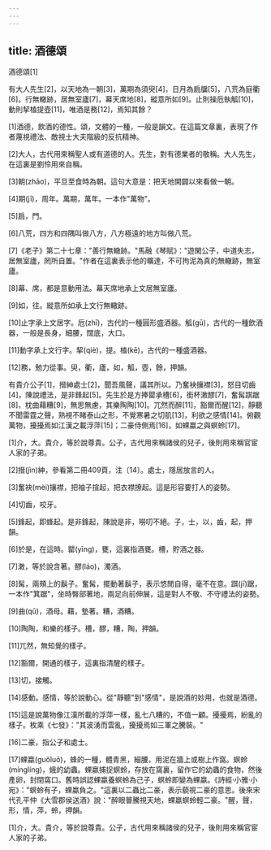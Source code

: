 ```yaml
---
---
---
```

title: 酒德頌
---




酒德頌[1]

有大人先生[2]，以天地為一朝[3]，萬期為須臾[4]，日月為扃牖[5]，八荒為庭衢[6]。行無轍跡，居無室廬[7]，幕天席地[8]，縱意所如[9]。止則操卮執觚[10]，動則挈榼提壺[11]，唯酒是務[12]，焉知其餘？

[1]酒德，飲酒的德性。頌，文體的一種，一般是韻文。在這篇文章裏，表現了作者蔑視禮法、敵視士大夫階級的反抗精神。

[2]大人，古代用來稱聖人或有道德的人。先生，對有德業者的敬稱。大人先生，在這裏是劉伶用來自稱。

[3]朝(zhāo)，平旦至食時為朝。這句大意是：把天地開闢以來看做一朝。

[4]期(jī)，周年。萬期，萬年。一本作"萬物"。

[5]扃，門。

[6]八荒，四方和四隅叫做八方，八方極遠的地方叫做八荒。

[7]《老子》第二十七章："善行無轍跡。"馬融《琴賦》："遊閑公子，中道失志，居無室廬，罔所自置。"作者在這裏表示他的曠達，不可拘泥為真的無轍跡，無室廬。

[8]幕、席，都是意動用法。幕天席地承上文居無室廬。

[9]如，往。縱意所如承上文行無轍跡。

[10]止字承上文居字。卮(zhī)，古代的一種圓形盛酒器。觚(gū)，古代的一種飲酒器，一般是長身，細腰，闊底，大口。

[11]動字承上文行字。挈(qiè)，提。榼(kē)，古代的一種盛酒器。

[12]務，勉力從事。臾，衢，廬，如，觚，壺，餘，押韻。

有貴介公子[1]，搢紳處士[2]，聞吾風聲，議其所以。乃奮袂攘襟[3]，怒目切齒[4]，陳說禮法，是非鋒起[5]。先生於是方捧罌承槽[6]，銜杯潄醪[7]，奮髯踑踞[8]，枕曲藉糟[9]，無思無慮，其樂陶陶[10]。兀然而醉[11]，豁爾而醒[12]，靜聽不聞雷霆之聲，熟視不睹泰山之形，不覺寒暑之切肌[13]，利欲之感情[14]。俯觀萬物，擾擾焉如江漢之載浮萍[15]；二豪侍側焉[16]，如蜾蠃之與螟蛉[17]。

[1]介，大。貴介，等於說尊貴。公子，古代用來稱諸侯的兒子，後則用來稱官宦人家的子弟。

[2]搢(jìn)紳，參看第二冊409頁，注〔14〕。處士，隱居放言的人。

[3]奮袂(mèi)攘襟，把袖子揎起，把衣襟撩起。這是形容要打人的姿勢。

[4]切齒，咬牙。

[5]鋒起，即蜂起。是非鋒起，陳說是非，嘮叨不絕。子，士，以，齒，起，押韻。

[6]於是，在這時。罌(yīng)，甕，這裏指酒甕。槽，貯酒之器。

[7]潄，等於說含著。醪(láo)，濁酒。

[8]髯，兩頰上的鬍子。奮髯，擺動著鬍子，表示悠閒自得，毫不在意。踑(jī)踞，一本作"箕踞"，坐時臀部著地，兩足向前伸展，這是對人不敬、不守禮法的姿勢。

[9]曲(qū)，酒母。藉，墊著。糟，酒糟。

[10]陶陶，和樂的樣子。槽，醪，糟，陶，押韻。

[11]兀然，無知覺的樣子。

[12]豁爾，開通的樣子，這裏指清醒的樣子。

[13]切，接觸。

[14]感動。感情，等於說動心。從"靜聽"到"感情"，是說酒的妙用，也就是酒德。

[15]這是說萬物像江漢所載的浮萍一樣，亂七八糟的，不值一顧。擾擾焉，紛亂的樣子。枚乘《七發》："其波湧而雲亂，擾擾焉如三軍之騰裝。"

[16]二豪，指公子和處士。

[17]蜾蠃(guǒluǒ)，蜂的一種，體青黑，細腰，用泥在牆上或樹上作窩。螟蛉(mínglíng)，蛾的幼蟲。蜾蠃捕捉螟蛉，存放在窩裏，留作它的幼蟲的食物，然後產卵，封閉窩口。舊時誤認蜾蠃養螟蛉為己子，螟蛉即變為蜾蠃。《詩經·小雅·小宛》："螟蛉有子，蜾蠃負之。"這裏以二蟲比二豪，表示藐視二豪的意思。後來宋代孔平仲《大雪郡侯送酒》說："醉眼瞢騰視天地，蜾蠃螟蛉輕二豪。"醒，聲，形，情，萍，蛉，押韻。

[1]介，大。貴介，等於說尊貴。公子，古代用來稱諸侯的兒子，後則用來稱官宦人家的子弟。
